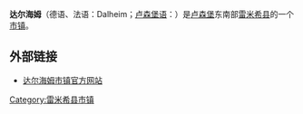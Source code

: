 {{Infobox settlement
<!-- See Template:Infobox settlement for additional fields and descriptions -->
| name                    = 达尔海姆<br>Dalheim
| native_name             = Duelem
| native_name_lang        = lb<!-- ISO 639-2 code e.g. "lb" for Luxembourgish -->
| settlement_type         = [[市镇_(卢森堡)|市镇]]
| image_skyline           = Vue Duelem-001g.JPG
| image_alt               = 
| image_caption           = 
| image_shield            = Coat of arms dalheim luxbrg.png
| shield_alt              = 
| shield_size             = 100x80px
| image_map               = Map Dalheim.PNG
| map_alt                 = 
| mapsize                 = 200px
| map_caption             = 达尔海姆在卢森堡地图上的位置，达尔海姆为橙色，雷米希县为深红色
| coordinates             = {{coord|3=region:LU_type:adm3rd|display=inline,title}}
| coor_pinpoint           = 
| subdivision_type        = [[世界政区索引|国家]]
| subdivision_name        = {{flag|Luxembourg}}
| subdivision_type1       = [[县_(卢森堡)|县]]
| subdivision_name1       = [[雷米希县|雷米希县]]
| established_title       = 
| established_date        = 
| leader_party            = 
| leader_title            = 市镇
| leader_name             = {{Luxembourg commune mayor|LAU2=1202}}
| unit_pref               = Metric<!-- or US or UK -->
| area_footnotes          = 
| area_total_km2          = {{Luxembourg commune area|LAU2=1202}}
| area_rank               = {{Luxembourg commune area rank|LAU2=1202}}
| elevation_footnotes     = 
| elevation_max_m         = {{Luxembourg commune high|LAU2=1202}}
| elevation_max_rank      = {{Luxembourg commune high rank|LAU2=1202}}
| elevation_min_m         = {{Luxembourg commune low|LAU2=1202}}
| elevation_min_rank      = {{Luxembourg commune low rank|LAU2=1202}}
| population_footnotes    = 
| population_total        = {{Luxembourg commune population|LAU2=1202}}
| population_as_of        = {{Luxembourg communes statistics year}}
| population_rank         = {{Luxembourg commune population rank|LAU2=1202}}
| population_density_km2  = auto
| population_density_rank = {{Luxembourg commune density rank|LAU2=1202}}
| timezone1               = [[Central_European_Time|CET]]
| utc_offset1             = +1
| timezone1_DST           = [[Central_European_Summer_Time|CEST]]
| utc_offset1_DST         = +2
| blank_name_sec1         = [[Local_administrative_unit|LAU 2]]
| blank_info_sec1         = LU0001202
| website                 = [http://www.dalheim.lu dalheim.lu]
| footnotes               = 
}}
'''达尔海姆'''（德语、法语：Dalheim；[[卢森堡语|卢森堡语]]：{{lang|lb|Duelem}}）是[[卢森堡|卢森堡]]东南部[[雷米希县|雷米希县]]的一个[[市镇_(卢森堡)|市镇]]。

== 外部链接 ==
* {{fr icon}} [http://www.dalheim.lu 达尔海姆市镇官方网站] {{Wayback|url=http://www.dalheim.lu/ |date=20070930054447 }}


{{DEFAULTSORT:Dalheim}}
[[Category:雷米希县市镇|Category:雷米希县市镇]]

{{卢森堡小作品}}
{{雷米希县市镇}}